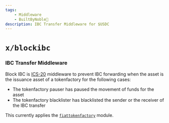 ```yaml
---
tags: 
    - Middleware
    - BuiltByNoble💪
description: IBC Transfer Middleware for $USDC
---
```



# `x/blockibc` 

<GitHubButton repoUrl="https://github.com/circlefin/noble-fiattokenfactory/tree/master/x/blockibc"/>

### IBC Transfer Middleware

Block IBC is [ICS-20](https://github.com/cosmos/ibc/blob/main/spec/app/ics-020-fungible-token-transfer/README.md) middleware to prevent IBC forwarding when the asset is the issuance asset of a tokenfactory for the following cases:

- The tokenfactory pauser has paused the movement of funds for the asset
- The tokenfactory blacklister has blacklisted the sender or the receiver of the IBC transfer

This currently applies the [`fiattokenfactory`](./fiattokenfactory.mdx) module.
